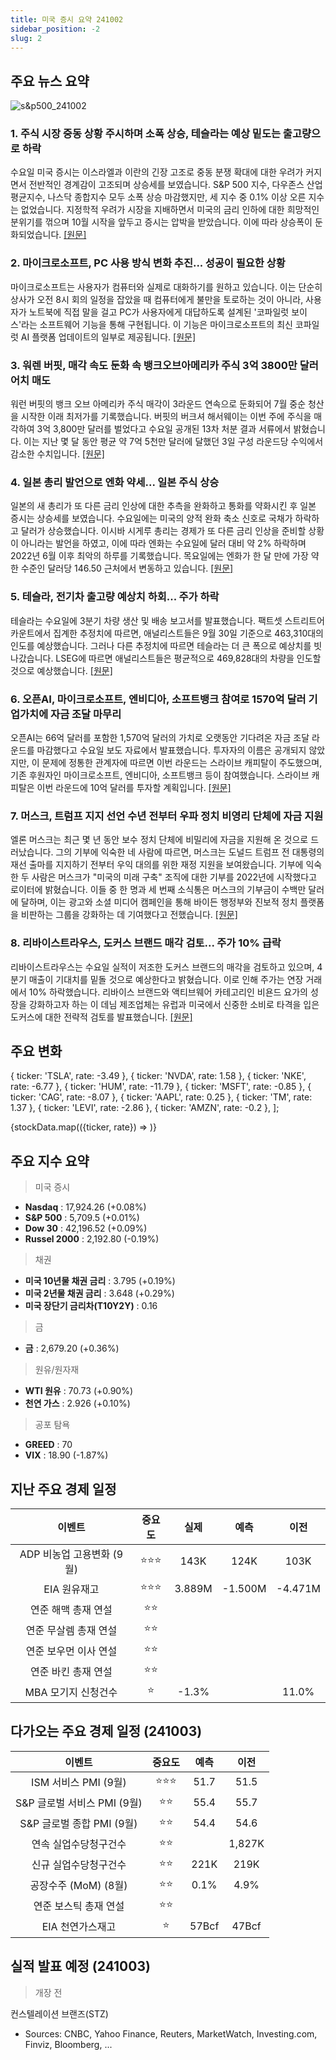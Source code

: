 ```yaml
---
title: 미국 증시 요약 241002
sidebar_position: -2
slug: 2
---
```


## 주요 뉴스 요약

![s&p500_241002](/map/241002.png)

### 1. **주식 시장 중동 상황 주시하며 소폭 상승, 테슬라는 예상 밑도는 출고량으로 하락**

수요일 미국 증시는 이스라엘과 이란의 긴장 고조로 중동 분쟁 확대에 대한 우려가 커지면서 전반적인 경계감이 고조되며 상승세를 보였습니다. S&P 500 지수, 다우존스 산업평균지수, 나스닥 종합지수 모두 소폭 상승 마감했지만, 세 지수 중 0.1% 이상 오른 지수는 없었습니다. 지정학적 우려가 시장을 지배하면서 미국의 금리 인하에 대한 희망적인 분위기를 꺾으며 10월 시작을 앞두고 증시는 압박을 받았습니다. 이에 따라 상승폭이 둔화되었습니다. [[원문]](https://finance.yahoo.com/news/live/stock-market-today-stocks-edge-higher-amid-mideast-caution-tesla-slips-after-deliveries-fall-short-111650883.html)

### 2. **마이크로소프트, PC 사용 방식 변화 추진... 성공이 필요한 상황**

마이크로소프트는 사용자가 컴퓨터와 실제로 대화하기를 원하고 있습니다. 이는 단순히 상사가 오전 8시 회의 일정을 잡았을 때 컴퓨터에게 불만을 토로하는 것이 아니라, 사용자가 노트북에 직접 말을 걸고 PC가 사용자에게 대답하도록 설계된 '코파일럿 보이스'라는 소프트웨어 기능을 통해 구현됩니다. 이 기능은 마이크로소프트의 최신 코파일럿 AI 플랫폼 업데이트의 일부로 제공됩니다. [[원문]](https://finance.yahoo.com/news/microsoft-wants-to-change-the-way-you-use-your-pc-it-needs-to-succeed-194226582.html)

### 3. **워렌 버핏, 매각 속도 둔화 속 뱅크오브아메리카 주식 3억 3800만 달러어치 매도**

워런 버핏의 뱅크 오브 아메리카 주식 매각이 3라운드 연속으로 둔화되어 7월 중순 청산을 시작한 이래 최저가를 기록했습니다. 버핏의 버크셔 해서웨이는 이번 주에 주식을 매각하여 3억 3,800만 달러를 벌었다고 수요일 공개된 13차 처분 결과 서류에서 밝혔습니다. 이는 지난 몇 달 동안 평균 약 7억 5천만 달러에 달했던 3일 구성 라운드당 수익에서 감소한 수치입니다. [[원문]](https://www.bloomberg.com/news/articles/2024-10-02/warren-buffett-sells-338-million-of-bofa-stock-as-spree-slows?srnd=phx-markets)

### 4. **일본 총리 발언으로 엔화 약세... 일본 주식 상승**

일본의 새 총리가 또 다른 금리 인상에 대한 추측을 완화하고 통화를 약화시킨 후 일본 증시는 상승세를 보였습니다. 수요일에는 미국의 양적 완화 축소 신호로 국채가 하락하고 달러가 상승했습니다. 이시바 시게루 총리는 경제가 또 다른 금리 인상을 준비할 상황이 아니라는 발언을 하였고, 이에 따라 엔화는 수요일에 달러 대비 약 2% 하락하며 2022년 6월 이후 최악의 하루를 기록했습니다. 목요일에는 엔화가 한 달 만에 가장 약한 수준인 달러당 146.50 근처에서 변동하고 있습니다. [[원문]](https://www.bloomberg.com/news/articles/2024-10-02/stock-market-today-dow-s-p-live-updates?srnd=phx-markets&embedded-checkout=true)

### 5. **테슬라, 전기차 출고량 예상치 하회... 주가 하락**

테슬라는 수요일에 3분기 차량 생산 및 배송 보고서를 발표했습니다. 팩트셋 스트리트어카운트에서 집계한 추정치에 따르면, 애널리스트들은 9월 30일 기준으로 463,310대의 인도를 예상했습니다. 그러나 다른 추정치에 따르면 테슬라는 더 큰 폭으로 예상치를 빗나갔습니다. LSEG에 따르면 애널리스트들은 평균적으로 469,828대의 차량을 인도할 것으로 예상했습니다. [[원문]](https://www.cnbc.com/2024/10/02/tesla-tsla-q3-2024-vehicle-delivery-and-production-numbers.html)

### 6. **오픈AI, 마이크로소프트, 엔비디아, 소프트뱅크 참여로 1570억 달러 기업가치에 자금 조달 마무리**

오픈AI는 66억 달러를 포함한 1,570억 달러의 가치로 오랫동안 기다려온 자금 조달 라운드를 마감했다고 수요일 보도 자료에서 발표했습니다. 투자자의 이름은 공개되지 않았지만, 이 문제에 정통한 관계자에 따르면 이번 라운드는 스라이브 캐피탈이 주도했으며, 기존 후원자인 마이크로소프트, 엔비디아, 소프트뱅크 등이 참여했습니다. 스라이브 캐피탈은 이번 라운드에 10억 달러를 투자할 계획입니다. [[원문]](https://www.cnbc.com/2024/10/02/openai-raises-at-157-billion-valuation-microsoft-nvidia-join-round.html)

### 7. **머스크, 트럼프 지지 선언 수년 전부터 우파 정치 비영리 단체에 자금 지원**

엘론 머스크는 최근 몇 년 동안 보수 정치 단체에 비밀리에 자금을 지원해 온 것으로 드러났습니다. 그의 기부에 익숙한 네 사람에 따르면, 머스크는 도널드 트럼프 전 대통령의 재선 출마를 지지하기 전부터 우익 대의를 위한 재정 지원을 보여왔습니다. 기부에 익숙한 두 사람은 머스크가 "미국의 미래 구축" 조직에 대한 기부를 2022년에 시작했다고 로이터에 밝혔습니다. 이들 중 한 명과 세 번째 소식통은 머스크의 기부금이 수백만 달러에 달하며, 이는 광고와 소셜 미디어 캠페인을 통해 바이든 행정부와 진보적 정치 플랫폼을 비판하는 그룹을 강화하는 데 기여했다고 전했습니다. [[원문]](https://www.reuters.com/world/us/musk-funded-right-wing-political-non-profit-years-before-he-endorsed-trump-2024-10-02/)

### 8. **리바이스트라우스, 도커스 브랜드 매각 검토... 주가 10% 급락**

리바이스트라우스는 수요일 실적이 저조한 도커스 브랜드의 매각을 검토하고 있으며, 4분기 매출이 기대치를 밑돌 것으로 예상한다고 밝혔습니다. 이로 인해 주가는 연장 거래에서 10% 하락했습니다. 리바이스 브랜드와 액티브웨어 카테고리인 비욘드 요가의 성장을 강화하고자 하는 이 데님 제조업체는 유럽과 미국에서 신중한 소비로 타격을 입은 도커스에 대한 전략적 검토를 발표했습니다. [[원문]](https://www.reuters.com/business/retail-consumer/levi-strauss-announces-strategic-review-dockers-brand-including-sale-2024-10-02/)

## 주요 변화

  { ticker: 'TSLA', rate: -3.49 },
  { ticker: 'NVDA', rate: 1.58 },
  { ticker: 'NKE', rate: -6.77 },
  { ticker: 'HUM', rate: -11.79 },
  { ticker: 'MSFT', rate: -0.85 },
  { ticker: 'CAG', rate: -8.07 },
  { ticker: 'AAPL', rate: 0.25 },
  { ticker: 'TM', rate: 1.37 },
  { ticker: 'LEVI', rate: -2.86 },
  { ticker: 'AMZN', rate: -0.2 },
];

{stockData.map(({ticker, rate}) => <StockCardMini key={ticker} ticker={ticker} rate={rate}></StockCardMini>)}

## 주요 지수 요약

> 미국 증시

- **Nasdaq** : 17,924.26 (+0.08%)
- **S&P 500** : 5,709.5 (+0.01%)
- **Dow 30** : 42,196.52 (+0.09%)
- **Russel 2000** : 2,192.80 (-0.19%)

> 채권

- **미국 10년물 채권 금리** : 3.795 (+0.19%)
- **미국 2년물 채권 금리** : 3.648 (+0.29%)
- **미국 장단기 금리차(T10Y2Y)** : 0.16

> 금

- **금** : 2,679.20 (+0.36%)

> 원유/원자재

- **WTI 원유** : 70.73 (+0.90%)
- **천연 가스** : 2.926 (+0.10%)

> 공포 탐욕

- **GREED** : 70
- **VIX** : 18.90 (-1.87%)

## 지난 주요 경제 일정

|          이벤트           | 중요도 |  실제  |  예측   |  이전   |
| :-----------------------: | :----: | :----: | :-----: | :-----: |
| ADP 비농업 고용변화 (9월) | ⭐⭐⭐ |  143K  |  124K   |  103K   |
|       EIA 원유재고        | ⭐⭐⭐ | 3.889M | -1.500M | -4.471M |
|    연준 해맥 총재 연설    |  ⭐⭐  |        |         |         |
|   연준 무살렘 총재 연설   |  ⭐⭐  |        |         |         |
|   연준 보우먼 이사 연설   |  ⭐⭐  |        |         |         |
|    연준 바킨 총재 연설    |  ⭐⭐  |        |         |         |
|    MBA 모기지 신청건수    |   ⭐   | -1.3%  |         |  11.0%  |

## 다가오는 주요 경제 일정 (241003)

|           이벤트            | 중요도 | 예측  |  이전  |
| :-------------------------: | :----: | :---: | :----: |
|    ISM 서비스 PMI (9월)     | ⭐⭐⭐ | 51.7  |  51.5  |
| S&P 글로벌 서비스 PMI (9월) |  ⭐⭐  | 55.4  |  55.7  |
|  S&P 글로벌 종합 PMI (9월)  |  ⭐⭐  | 54.4  |  54.6  |
|    연속 실업수당청구건수    |  ⭐⭐  |       | 1,827K |
|    신규 실업수당청구건수    |  ⭐⭐  | 221K  |  219K  |
|    공장수주 (MoM) (8월)     |  ⭐⭐  | 0.1%  |  4.9%  |
|    연준 보스틱 총재 연설    |  ⭐⭐  |       |        |
|      EIA 천연가스재고       |   ⭐   | 57Bcf | 47Bcf  |

## 실적 발표 예정 (241003)

> 개장 전

컨스텔레이션 브랜즈(STZ)

- Sources: CNBC, Yahoo Finance, Reuters, MarketWatch, Investing.com, Finviz, Bloomberg, ...
